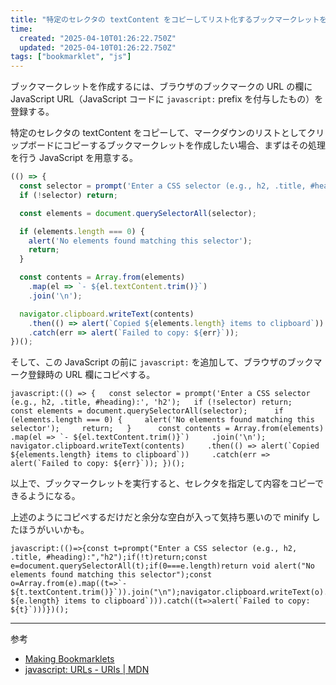 ```yaml
---
title: "特定のセレクタの textContent をコピーしてリスト化するブックマークレットを作成する"
time:
  created: "2025-04-10T01:26:22.750Z"
  updated: "2025-04-10T01:26:22.750Z"
tags: ["bookmarklet", "js"]
---
```


ブックマークレットを作成するには、ブラウザのブックマークの URL の欄に JavaScript  URL（JavaScript コードに `javascript:` prefix を付与したもの）を登録する。

特定のセレクタの textContent をコピーして、マークダウンのリストとしてクリップボードにコピーするブックマークレットを作成したい場合、まずはその処理を行う JavaScript を用意する。

```js
(() => {
  const selector = prompt('Enter a CSS selector (e.g., h2, .title, #heading):', 'h2');
  if (!selector) return;

  const elements = document.querySelectorAll(selector);

  if (elements.length === 0) {
    alert('No elements found matching this selector');
    return;
  }

  const contents = Array.from(elements)
    .map(el => `- ${el.textContent.trim()}`)
    .join('\n');

  navigator.clipboard.writeText(contents)
    .then(() => alert(`Copied ${elements.length} items to clipboard`))
    .catch(err => alert(`Failed to copy: ${err}`));
})();
```

そして、この JavaScript の前に `javascript:` を追加して、ブラウザのブックマーク登録時の URL 欄にコピペする。

```none title="Content to register in the URL field"
javascript:(() => {   const selector = prompt('Enter a CSS selector (e.g., h2, .title, #heading):', 'h2');   if (!selector) return;    const elements = document.querySelectorAll(selector);      if (elements.length === 0) {     alert('No elements found matching this selector');     return;   }      const contents = Array.from(elements)     .map(el => `- ${el.textContent.trim()}`)     .join('\n');      navigator.clipboard.writeText(contents)     .then(() => alert(`Copied ${elements.length} items to clipboard`))     .catch(err => alert(`Failed to copy: ${err}`)); })();
```

以上で、ブックマークレットを実行すると、セレクタを指定して内容をコピーできるようになる。

上述のようにコピペするだけだと余分な空白が入って気持ち悪いので minify したほうがいいかも。

```none title="Minified content"
javascript:(()=>{const t=prompt("Enter a CSS selector (e.g., h2, .title, #heading):","h2");if(!t)return;const e=document.querySelectorAll(t);if(0===e.length)return void alert("No elements found matching this selector");const o=Array.from(e).map((t=>`- ${t.textContent.trim()}`)).join("\n");navigator.clipboard.writeText(o).then((()=>alert(`Copied ${e.length} items to clipboard`))).catch((t=>alert(`Failed to copy: ${t}`)))})();
```

---

参考

- [Making Bookmarklets](https://gist.github.com/caseywatts/c0cec1f89ccdb8b469b1)
- [javascript: URLs - URIs | MDN](https://developer.mozilla.org/en-US/docs/Web/URI/Reference/Schemes/javascript)

